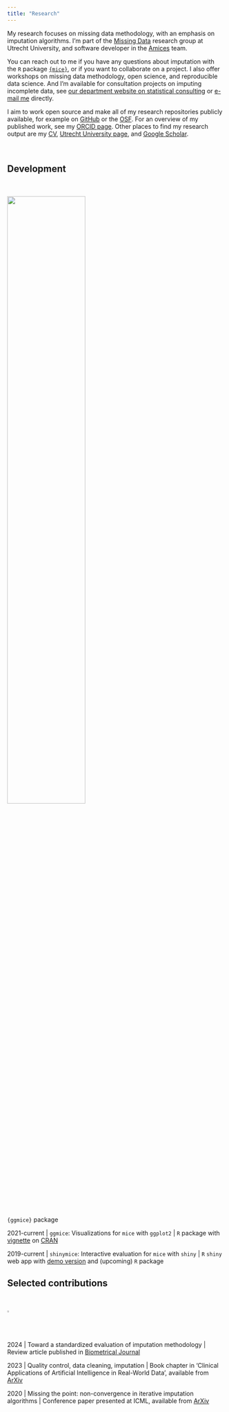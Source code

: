 ```yaml
---
title: "Research"
---
```


My research focuses on missing data methodology, with an emphasis on imputation algorithms. I'm part of the [Missing Data](https://www.uu.nl/en/organisation/methodology-and-statistics/missing-data) research group at Utrecht University, and software developer in the [Amices](https://amices.org/) team.

You can reach out to me if you have any questions about imputation with the `R` package [`{mice}`](https://github.com/amices/mice/discussions), or if you want to collaborate on a project. I also offer workshops on missing data methodology, open science, and reproducible data science. And I'm available for consultation projects on imputing incomplete data, see [our department website on statistical consulting](https://www.uu.nl/en/organisation/methodology-and-statistics/training-and-support) or [e-mail me](mailto:h.i.oberman@uu.nl) directly.


I aim to work open source and make all of my research repositories publicly available, for example on [GitHub](https://github.com/hanneoberman) or the [OSF](https://osf.io/d8c5f/). For an overview of my published work, see my [ORCID page](https://orcid.org/0000-0003-3276-2141). Other places to find my research output are my [CV](https://hanneoberman.github.io/CV/HanneOberman.html), [Utrecht University page](https://www.uu.nl/staff/HIOberman), and [Google Scholar](https://scholar.google.nl/citations?user=myLQXrEAAAAJ). 

<br>

## Development

:::{.column-margin}
<br> <br> 
![](images/ggmice_logo.png){width=60%} 
<br> <br> 
`{ggmice}` package
:::

2021-current \| `ggmice`: Visualizations for `mice` with `ggplot2` \| `R` package with [vignette](https://amices.org/ggmice/) on [CRAN](https://CRAN.R-project.org/package=ggmice)

2019-current \| `shinymice`: Interactive evaluation for `mice` with `shiny` \| `R` `shiny` web app with [demo version](https://hanneoberman.shinyapps.io/shinymice-demo/) and (upcoming) `R` package


## Selected contributions


:::{.column-margin}
<br> <br> 
![](images/pixel.png){width=1%} 
<br> <br> 
:::

2024 \| Toward a standardized evaluation of imputation methodology \| Review article published in [Biometrical Journal](https://doi.org/10.1002/bimj.202200107)

2023 \| Quality control, data cleaning, imputation \| Book chapter in 'Clinical Applications
of Artificial Intelligence in Real-World Data', available from [ArXiv](https://doi.org/10.48550/arXiv.2110.15877)

2020 \| Missing the point: non-convergence in iterative imputation algorithms \| Conference paper presented at ICML, available from [ArXiv](https://doi.org/10.48550/arXiv.2110.11951)

